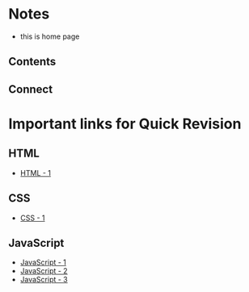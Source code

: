 # Notes

- this is home page

## Contents

## Connect

# Important links for Quick Revision

## HTML

- [HTML - 1](https://developer.mozilla.org/en-US/docs/Web/HTML/Reference)

## CSS

- [CSS - 1](https://developer.mozilla.org/en-US/docs/Web/CSS/Reference)

## JavaScript

- [JavaScript - 1](https://developer.mozilla.org/en-US/docs/Web/JavaScript/Reference)
- [JavaScript - 2](https://developer.mozilla.org/en-US/docs/Web/JavaScript/Guide)
- [JavaScript - 3](https://developer.mozilla.org/en-US/docs/Web/API)